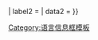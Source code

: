 {{Infobox
|child = yes

|headerstyle  = background-color: #b0c4de; font-size: small
| labelstyle  = font-weight:normal; white-space: nowrap; font-size: small
|  datastyle  = text-align: left; font-size: small

| header1 = {{#if: {{{blank_header<includeonly>|</includeonly>}}} | {{{blank_header}}} | {{{lang}}}名称 }}
| label2  = {{{lang}}}
|  data2  = {{{lang_content<includeonly>|</includeonly>}}}
}}<noinclude>

[[Category:语言信息框模板]]
</noinclude>